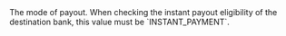   
<ParamField body="PayoutModeRequested" type="string" required>     
The mode of payout. When checking the instant payout eligibility of the destination bank, this value must be `INSTANT_PAYMENT`.  
</ParamField>